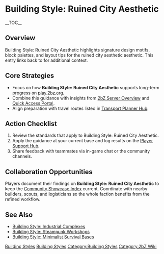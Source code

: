 {{Short description|Building Style: Ruined City Aesthetic highlights signature design motifs, block palettes, and layout tips for the ruined city aesthetic aesthetic}}
= Building Style: Ruined City Aesthetic =
{{2bZ Navbox}}
__TOC__

== Overview ==
Building Style: Ruined City Aesthetic highlights signature design motifs, block palettes,
and layout tips for the ruined city aesthetic aesthetic. This entry links back to
[[Category:Building Styles|Building Styles]] for additional context.

== Core Strategies ==
* Focus on how '''Building Style: Ruined City Aesthetic''' supports long-term progress on [[play.2bz.org]].
* Combine this guidance with insights from [[2bZ Server Overview]] and [[Quick Access Portal]].
* Align preparation with travel routes listed in [[Transport Planner Hub]].

== Action Checklist ==
# Review the [[Category:Building Styles|Building Styles]] standards that apply to Building Style: Ruined City Aesthetic.
# Apply the guidance at your current base and log results on the [[Player Support Hub]].
# Share feedback with teammates via in-game chat or the community channels.

== Collaboration Opportunities ==
Players document their findings on '''Building Style: Ruined City Aesthetic''' to keep the
[[Community Showcase Index]] current. Coordinate with nearby builders, scouts, and
logisticians so the whole faction benefits from the refined workflow.

== See Also ==
* [[Building Style: Industrial Complexes]]
* [[Building Style: Steampunk Workshops]]
* [[Building Style: Minimalist Survival Bases]]

[[Category:Building Styles]]
[[Category:2bZ Wiki]]
